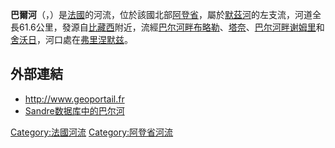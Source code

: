 {{noteTA
|G1=法国地名
|G2=单位
}}
{{Infobox river
| name                = 巴尔河
| native_name         = Bar
| image               = Canal des Ardennes (Fr), tunnel deSaint-Aignan.JPG
| image_size          = 
| image_caption       = 
| map                 = 
| map_caption         = 
| source1_location    = [[阿里库尔|阿里库尔]]
| source1_coordinates = {{coord|49|26|1|N|4|55|42|E}}
| source1_elevation   = 170米
| mouth_location      = [[巴尔河畔维莱|巴尔河畔维莱]]
| mouth_coordinates   = {{coord|49|41|50|N|4|50|27|E}}
| mouth_elevation     = 145米
| progression         = {{RMeuse}}
| subdivision_type1   = [[世界政區索引|国家]]
| subdivision_name1   = {{FR}}
| length              = {{convert|61.6|km|mi|abbr=on}}
| discharge1_avg      = {{convert|5.6|m3/s|cuft/s|abbr=on}}
| basin_size          = {{convert|425|km2|mi2|abbr=on}}
}}
'''巴爾河'''（{{lang-fr|Bar}}，{{IPA-fr|baʁ|-|LL-Q150 (fra)-WikiLucas00-bar.wav}}）是[[法國|法國]]的河流，位於該國北部[[阿登省|阿登省]]，屬於[[默茲河|默茲河]]的左支流，河道全長61.6公里，發源自[[比藏西|比藏西]]附近，流經[[巴尔河畔布略勒|巴尔河畔布略勒]]、[[塔奈_(阿登省)|塔奈]]、[[巴尔河畔谢姆里|巴尔河畔谢姆里]]和[[舍沃日|舍沃日]]，河口處在[[弗里涅默兹|弗里涅默兹]]。

==外部連結==
*http://www.geoportail.fr {{Wayback|url=http://www.geoportail.fr/ |date=20101215171356 }}
*[http://sandre.eaufrance.fr/app/chainage/courdo/htm/B51-0200.php?cg=B51-0200 Sandre数据库中的巴尔河]

{{France-geo-stub}}
[[Category:法國河流|Category:法國河流]]
[[Category:阿登省河流|Category:阿登省河流]]